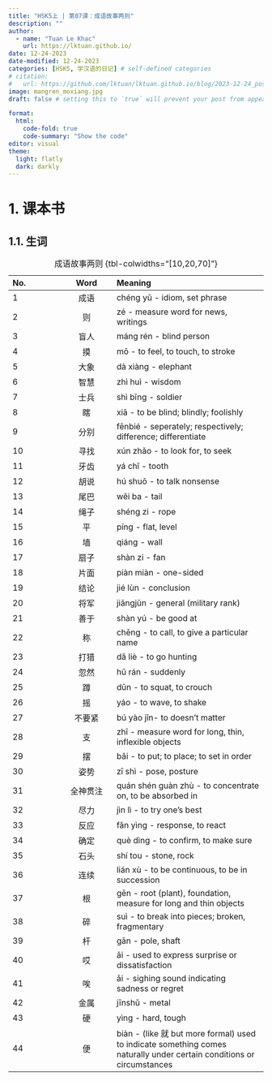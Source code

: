 ---
title: "HSK5上 | 第07课：成语故事两则"
description: ""
author:
  - name: "Tuan Le Khac"
    url: https://lktuan.github.io/
date: 12-24-2023
date-modified: 12-24-2023
categories: [HSK5, 学汉语的日记] # self-defined categories
# citation: 
#   url: https://github.com/lktuan/lktuan.github.io/blog/2023-12-24_post/
image: mangren_moxiang.jpg
draft: false # setting this to `true` will prevent your post from appearing on your listing page until you're ready!

format: 
  html: 
    code-fold: true
    code-summary: "Show the code"
editor: visual
theme:
  light: flatly
  dark: darkly
---

# 1. 课本书

## 1.1. 生词

| No. |   Word   | Meaning                                                        |
|:--------------|:-------------:|:------------------------------------------|
|1|成语|chéng yǔ - idiom, set phrase|
|2|则|zé - measure word for news, writings|
|3|盲人|máng rén - blind person|
|4|摸|mō - to feel, to touch, to stroke|
|5|大象|dà xiàng - elephant|
|6|智慧|zhì huì - wisdom|
|7|士兵|shì bīng - soldier|
|8|瞎|xiā - to be blind; blindly; foolishly|
|9|分别|fēnbié - seperately; respectively; difference; differentiate|
|10|寻找|xún zhǎo - to look for, to seek|
|11|牙齿|yá chǐ - tooth|
|12|胡说|hú shuō - to talk nonsense|
|13|尾巴|wěi ba - tail|
|14|绳子|shéng zi - rope|
|15|平|píng - flat, level|
|16|墙|qiáng - wall|
|17|扇子|shàn zi - fan|
|18|片面|piàn miàn - one-sided|
|19|结论|jié lùn - conclusion|
|20|将军|jiāngjūn - general (military rank)|
|21|善于|shàn yú - be good at|
|22|称|chēng - to call, to give a particular name|
|23|打猎|dǎ liè - to go hunting|
|24|忽然|hū rán - suddenly|
|25|蹲|dūn - to squat, to crouch|
|26|摇|yáo - to wave, to shake|
|27|不要紧|bú yào jǐn- to doesn't matter|
|28|支|zhī - measure word for long, thin, inflexible objects|
|29|摆|bǎi - to put; to place; to set in order|
|30|姿势|zī shì - pose, posture|
|31|全神贯注|quán shén guàn zhù - to concentrate on, to be absorbed in|
|32|尽力|jìn lì - to try one's best|
|33|反应|fǎn yìng - response, to react|
|34|确定|què dìng - to confirm, to make sure|
|35|石头|shí tou - stone, rock|
|36|连续|lián xù - to be continuous, to be in succession|
|37|根|gēn - root (plant), foundation, measure for long and thin objects|
|38|碎|suì - to break into pieces; broken, fragmentary|
|39|杆|gān - pole, shaft|
|40|哎|āi - used to express surprise or dissatisfaction|
|41|唉|āi - sighing sound indicating sadness or regret|
|42|金属|jīnshǔ - metal|
|43|硬|yìng - hard, tough|
|44|便|biàn - (like 就 but more formal) used to indicate something comes naturally under certain conditions or circumstances|

: 成语故事两则 {tbl-colwidths="\[10,20,70\]"}